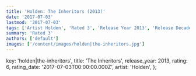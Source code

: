 ```yaml
---
title: 'Holden: The Inheritors (2013)'
date: '2017-07-03'
lastmod: '2017-07-03'
tags: ['Artist Holden', 'Rated 3', 'Release Year 2013', 'Release Decade 2010']
summary: 'Rated 3'
authors: ['default']
images: ['/content/images/holden|the-inheritors.jpg']
---
```


  key: 'holden|the-inheritors',
  title: 'The Inheritors',
  release_year: 2013,
  rating: 6,
  rating_date: '2017-07-03T00:00:00.000Z',
  artist: 'Holden',
};

<MusicRating data={data} />

